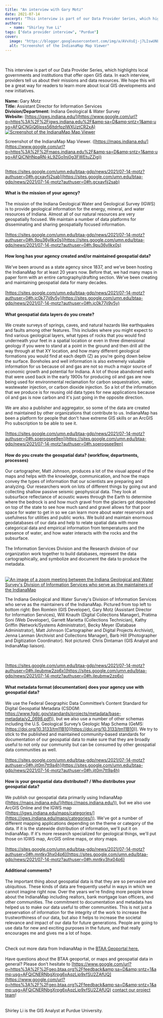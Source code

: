 ```yaml
---
title: "An interview with Gary Motz"
date: 2021-07-14
excerpt: "This interview is part of our Data Provider Series, which highlights local governments and institutions that offer open GIS data."
authors:
  - name: "Shirley Yue Li"
tags: ["data provider interview", "Purdue"]
cover:
  image: "https://blogger.googleusercontent.com/img/a/AVvXsEj-j7LIswUNLlPI1Kk4NiVeEg5tMe1a8KILF9dUHsK-Vjju1pijvapCclCEtlGWC-hfEKIv20vGCNXdmb2FPfdUiHpSX4sanf1fV5I8rBd3wxA2MLy16vCuaHf6sidYzC6Gz5jfPO2qYRlCpQS-VKIrC5qR1ok391MTn336VwLEJ5l5KyfLzTvKtPhlQg=w753-h614"
  alt: "Screenshot of the IndianaMap Map Viewer"
---
```


<br/><br/>This interview is part of our Data Provider Series, which highlights local governments and institutions that offer open GIS data. In each interview, providers tell us about their missions and data resources. We hope this will be a great way for readers to learn more about local GIS developments and new initiatives.<br/><br/>**Name:** Gary Motz<br/>**Title:** Assistant Director for Information Services<br/>**Division/Department:** Indiana Geological &amp; Water Survey<br/>**Website:** [https://igws.indiana.edu/](https://www.google.com/url?q=https%3A%2F%2Figws.indiana.edu%2F&amp;sa=D&amp;sntz=1&amp;usg=AFQjCNGjQ6lpss56ltdrfpzIWXUztCR2xA)<br/><a href="https://blogger.googleusercontent.com/img/a/AVvXsEj-j7LIswUNLlPI1Kk4NiVeEg5tMe1a8KILF9dUHsK-Vjju1pijvapCclCEtlGWC-hfEKIv20vGCNXdmb2FPfdUiHpSX4sanf1fV5I8rBd3wxA2MLy16vCuaHf6sidYzC6Gz5jfPO2qYRlCpQS-VKIrC5qR1ok391MTn336VwLEJ5l5KyfLzTvKtPhlQg=s1147"><img alt="Screenshot of the IndianaMap Map Viewer" src="https://blogger.googleusercontent.com/img/a/AVvXsEj-j7LIswUNLlPI1Kk4NiVeEg5tMe1a8KILF9dUHsK-Vjju1pijvapCclCEtlGWC-hfEKIv20vGCNXdmb2FPfdUiHpSX4sanf1fV5I8rBd3wxA2MLy16vCuaHf6sidYzC6Gz5jfPO2qYRlCpQS-VKIrC5qR1ok391MTn336VwLEJ5l5KyfLzTvKtPhlQg=w753-h614"/></a><br/>

Screenshot of the IndianaMap Map Viewer. ([https://maps.indiana.edu/](https://www.google.com/url?q=https%3A%2F%2Fmaps.indiana.edu%2F&amp;sa=D&amp;sntz=1&amp;usg=AFQjCNHNpaRN-kL9ZGo1nj0g3FWEtuZZig))

<br/>[https://sites.google.com/umn.edu/btaa-gdp/news/2021/07-14-motz?authuser=0#h.gcxavfij2sab](https://sites.google.com/umn.edu/btaa-gdp/news/2021/07-14-motz?authuser=0#h.gcxavfij2sab)

#### What is the mission of your agency?

The mission of the Indiana Geological Water and Geological Survey (IGWS) is to provide geological information for the energy, mineral, and water resources of Indiana. Almost all of our natural resources are very geospatially focused. We maintain a number of data platforms for disseminating and sharing geospatially focused information.<br/><br/>[https://sites.google.com/umn.edu/btaa-gdp/news/2021/07-14-motz?authuser=0#h.9pu36yllkx0s](https://sites.google.com/umn.edu/btaa-gdp/news/2021/07-14-motz?authuser=0#h.9pu36yllkx0s)

#### How long has your agency created and/or maintained geospatial data?

We’ve been around as a state agency since 1837, and we’ve been hosting the IndianaMap for at least 20 years now. Before that, we had many maps in paper form with an entire cartography/drafting section. We’ve been creating and maintaining geospatial data for many decades. <br/><br/>[https://sites.google.com/umn.edu/btaa-gdp/news/2021/07-14-motz?authuser=0#h.jc0k77ij9v5y](https://sites.google.com/umn.edu/btaa-gdp/news/2021/07-14-motz?authuser=0#h.jc0k77ij9v5y)

#### What geospatial data layers do you create?

We create surveys of springs, caves, and natural hazards like earthquakes and faults among other features. This includes where you might expect to find various geological layers, what types of rocks that you would find underneath your feet in a spatial location or even in three dimensional geology if you were to stand at a point in the ground and then drill all the way through at that XY location, and how many different geological formations you would find at each depth (Z) as you're going down below the surface. Boreholes and well information is also extremely valuable information for us because oil and gas are not so much a major source of economic growth and potential for Indiana. A lot of those abandoned wells that were used back in the early 1900s for producing oil and gas are now being used for environmental reclamation for carbon sequestration, water, wastewater injection, or carbon dioxide injection. So a lot of the information that we produce is for reusing old data types for new applications because oil and gas is now carbon and it's just going in the opposite direction.<br/><br/>We are also a publisher and aggregator, so some of the data are created and maintained by other organizations that contribute to us. IndianaMap has been a platform for people that don't have extreme GIS skills or an ArcGIS Pro subscription to be able to see it.<br/><br/>[https://sites.google.com/umn.edu/btaa-gdp/news/2021/07-14-motz?authuser=0#h.soerogsee9en](https://sites.google.com/umn.edu/btaa-gdp/news/2021/07-14-motz?authuser=0#h.soerogsee9en)

#### How do you create the geospatial data? (workflow, departments, processes)

Our cartographer, Matt Johnson, produces a lot of the visual appeal of the maps and helps with the knowledge, communication, and how the maps convey the types of information that our scientists are preparing and analyzing. Our researchers work on lots of different things by going out and collecting shallow passive seismic geophysical data. They look at subsurface reflectance of acoustic waves through the Earth to determine where the bedrock is and how much gravel from the glaciers got deposited on top of the state to see how much sand and gravel allows for that poor space for water to get in so we can learn more about water reservoirs and usefulness for utilities and public works. We build and maintain enormous geodatabases of our data and help to relate spatial data with more categorical data and empirical information from temperatures and the presence of water, and how water interacts with the rocks and the subsurface. <br/><br/>The Information Services Division and the Research division of our organization work together to build databases, represent the data cartographically, and symbolize and document the data to produce the metadata. <br/><br/><br/><a href="https://blogger.googleusercontent.com/img/a/AVvXsEgjfXg2qXBoXEkzG_7gRjFCs_LwK6gTIXMqufwaWtByMORWcXQ3wKJDh1rzybg3neDMiQ6onZOTKsXNkWIDVlMmbNLkwDIUY_OpQw3lpR1lQYPfSRPp-cyBxyrT1RwyFLD91EeYOf3MAsGV5pbAttPjehJnt9nszjdQlKW2W3WjM5mR9qWd_ZLDwKEa5w=s1280"><img alt="An image of a zoom meeting between the Indiana Geological and Water Survey's Division of Information Services who serve as the maintainers of the IndianaMap" src="https://blogger.googleusercontent.com/img/a/AVvXsEgjfXg2qXBoXEkzG_7gRjFCs_LwK6gTIXMqufwaWtByMORWcXQ3wKJDh1rzybg3neDMiQ6onZOTKsXNkWIDVlMmbNLkwDIUY_OpQw3lpR1lQYPfSRPp-cyBxyrT1RwyFLD91EeYOf3MAsGV5pbAttPjehJnt9nszjdQlKW2W3WjM5mR9qWd_ZLDwKEa5w=w1324-h609"/></a><br/>

The Indiana Geological and Water Survey's Division of Information Services who serve as the maintainers of the IndianaMap. Pictured from top left to bottom right: Ben Romlein (GIS Developer), Gary Motz (Assistant Director for Information Services), Will Knauth (Digital Collections Manager), Pratima Soni (Web Developer), Garrett Marietta (Collections Technician), Kathy Griffin (Network/Systems Administrator), Becky Meyer (Database Administrator), Matt Johnson (Cartographer and Digital Projects Archivist), Jenna Lanman (Archivist and Collections Manager), Barb Hill (Photographer and Digitization Coordinator). Not pictured: Chris Dintaman (GIS Analyst and IndianaMap liaison).

<br/><br/>[https://sites.google.com/umn.edu/btaa-gdp/news/2021/07-14-motz?authuser=0#h.ileubmw2zp6x](https://sites.google.com/umn.edu/btaa-gdp/news/2021/07-14-motz?authuser=0#h.ileubmw2zp6x)

#### What metadata format (documentation) does your agency use with geospatial data?

We use the Federal Geographic Data Committee’s Content Standard for Digital Geospatial Metadata (CSDGM: [https://www.fgdc.gov/standards/projects/metadata/base-metadata/v2_0698.pdf)](https://www.fgdc.gov/standards/projects/metadata/base-metadata/v2_0698.pdf)), but we also use a number of other schemas including the U.S. Geological Survey’s Geologic Map Schema (GeMS: [https://doi.org/10.3133/tm11B10](https://doi.org/10.3133/tm11B10)). We try to stick to the published and maintained community-based standards for documentation of our geospatial data to make sure that they are broadly useful to not only our community but can be consumed by other geospatial data communities as well. <br/><br/>[https://sites.google.com/umn.edu/btaa-gdp/news/2021/07-14-motz?authuser=0#h.jit0m7tt9a4h](https://sites.google.com/umn.edu/btaa-gdp/news/2021/07-14-motz?authuser=0#h.jit0m7tt9a4h)

#### How is your geospatial data distributed? / Who distributes your geospatial data?

We publish our geospatial data primarily using IndianaMap ([https://maps.indiana.edu/](https://maps.indiana.edu/)), but we also use ArcGIS Online and the IGWS map ([https://igws.indiana.edu/maps/categories/](https://igws.indiana.edu/maps/categories/)). We've got a number of different mapping applications depending on the theme or category of the data. If it is the statewide distribution of information, we'll put it on IndianaMap. If it's more research specialized for geological things, we'll put those on IGWS map, ArcGIS online maps, or story maps. <br/><br/>[https://sites.google.com/umn.edu/btaa-gdp/news/2021/07-14-motz?authuser=0#h.mntky3hx04p6](https://sites.google.com/umn.edu/btaa-gdp/news/2021/07-14-motz?authuser=0#h.mntky3hx04p6)

#### Additional comments?

The important thing about geospatial data is that they are so pervasive and ubiquitous. These kinds of data are frequently useful in ways in which we cannot imagine right now. Over the years we're finding more people know about the IndianaMap including realtors, bank mortgage loan officers, and other communities. The commitment to documentation and metadata has helped us to make our data useful to other communities. This is not just a preservation of information for the integrity of the work to increase the trustworthiness of our data, but also it helps to increase the societal relevance and impact of our data for future generations. People are going to use data for new and exciting purposes in the future, and that really encourages me and gives me a lot of hope. <br/><br/><br/>Check out more data from IndianaMap in the [BTAA Geoportal here.](https://www.google.com/url?q=https%3A%2F%2Fgeo.btaa.org%2F%3Ff%255Bpcdm_memberOf_sm%255D%255B%255D%3D09a-01&amp;sa=D&amp;sntz=1&amp;usg=AFQjCNEXJCBJW079xWhMX8JJ7esYC1ZCdA)<br/><br/>Have questions about the BTAA geoportal, or maps and geospatial data in general? Please don’t hesitate to [https://www.google.com/url?q=https%3A%2F%2Fgeo.btaa.org%2Ffeedback&amp;sa=D&amp;sntz=1&amp;usg=AFQjCNERNbgXrpg6xAqzLip9xfSU2ZAfUQ](https://www.google.com/url?q=https%3A%2F%2Fgeo.btaa.org%2Ffeedback&amp;sa=D&amp;sntz=1&amp;usg=AFQjCNERNbgXrpg6xAqzLip9xfSU2ZAfUQ) [contact our project team](https://www.google.com/url?q=https%3A%2F%2Fgeo.btaa.org%2Ffeedback&amp;sa=D&amp;sntz=1&amp;usg=AFQjCNERNbgXrpg6xAqzLip9xfSU2ZAfUQ)!<br/><br/><br/>Shirley Li is the GIS Analyst at Purdue University.
